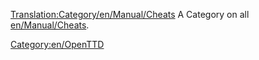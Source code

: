 [[Translation:Category/en/Manual/Cheats]]
A Category on all [[en/Manual/Cheats]].

[[Category:en/OpenTTD]]